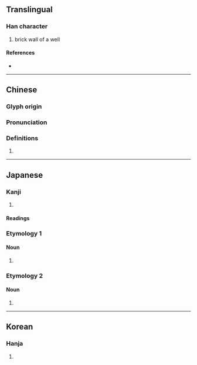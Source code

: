 {{character info/new}}
==Translingual==

===Han character===
{{Han char|rn=98|rad=瓦|as=09|sn=14|four=29717|canj=HFMVN|ids=⿱秋瓦}}

# brick wall of a well

====References====
* {{Han ref|kx=0750.190|dkj=21554|dj=1158.330|hdz=21429.010|uh=7503|ud=29955|bh=E2D7|bd=58071}}

----

==Chinese==
{{zh-forms}}

===Glyph origin===
{{Han etym}}

===Pronunciation===
{{zh-pron
|m=zhòu
|c=zau3
|mc=y
|oc=y
|cat=
}}

===Definitions===
{{zh-hanzi}}

# {{rfdef|zh}}

----

==Japanese==

===Kanji===
{{ja-kanji|grade=|rs=瓦09}}

# {{defn|lang=ja|sort=瓦09}}

====Readings====
{{ja-readings
|on=しゅう
|kun=しきがわら-, いしだたみ-
|nanori=
}}

===Etymology 1===
{{ja-kanjitab|いしだたみ|yomi=k}}

====Noun====
{{ja-noun|いしだたみ}}

# {{alternative spelling|lang=ja|石畳}}

===Etymology 2===
{{ja-kanjitab|しきがわら|yomi=k}}

====Noun====
{{ja-noun|しきがわら}}

# {{alternative spelling|lang=ja|敷瓦}}

----

==Korean==

===Hanja===
{{ko-hanja|hangeul=추|eumhun=|rv=chu|mr=ch'u|y=chwu}}

# {{defn|lang=ko|sort=瓦09}}